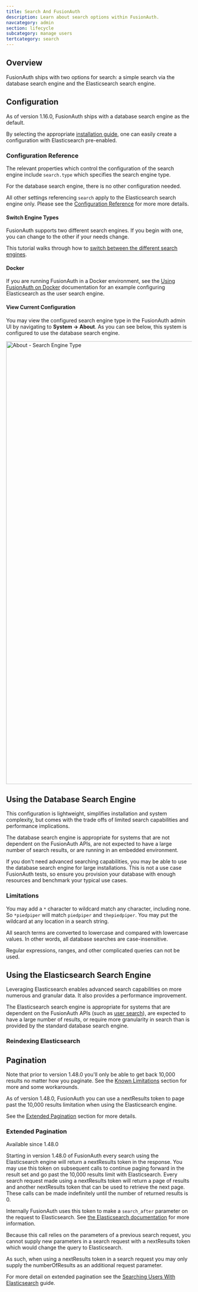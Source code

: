 ```yaml
---
title: Search And FusionAuth
description: Learn about search options within FusionAuth.
navcategory: admin
section: lifecycle
subcategory: manage users
tertcategory: search
---
```


## Overview

FusionAuth ships with two options for search: a simple search via the database search engine and the Elasticsearch search engine.

## Configuration

<Aside type="version">

As of version 1.16.0, FusionAuth ships with a database search engine as the default.

By selecting the appropriate [installation guide](/docs/get-started/download-and-install), one can easily create a configuration with Elasticsearch pre-enabled.

</Aside>

### Configuration Reference

The relevant properties which control the configuration of the search engine include `search.type` which specifies the search engine type.

For the database search engine, there is no other configuration needed.

All other settings referencing `search` apply to the Elasticsearch search engine only. Please see the [Configuration Reference](/docs/reference/configuration) for more more details.

#### Switch Engine Types

FusionAuth supports two different search engines. If you begin with one, you can change to the other if your needs change. 

This tutorial walks through how to [switch between the different search engines](/docs/lifecycle/manage-users/search/switch-search-engines).

#### Docker
If you are running FusionAuth in a Docker environment, see the [Using FusionAuth on Docker](/docs/get-started/download-and-install/docker) documentation for an example configuring Elasticsearch as the user search engine.


#### View Current Configuration

You may view the configured search engine type in the FusionAuth admin UI by navigating to <strong>System -> About</strong>.  As you can see below, this system is configured to use the database search engine.

<img src="/img/docs/lifecycle/manage-users/search/about-search-engine-type.png" alt="About - Search Engine Type" width="1200" role="shadowed top-cropped" />

## Using the Database Search Engine

This configuration is lightweight, simplifies installation and system complexity, but comes with the trade offs of limited search capabilities and performance implications.

The database search engine is appropriate for systems that are not dependent on the FusionAuth APIs, are not expected to have a large number of search results, or are running in an embedded environment.

If you don't need advanced searching capabilities, you may be able to use the database search engine for large installations. This is not a use case FusionAuth tests, so ensure you provision your database with enough resources and benchmark your typical use cases.

### Limitations

You may add a `*` character to wildcard match any character, including none. So `*piedpiper` will match `piedpiper` and `thepiedpiper`. You may put the wildcard at any location in a search string.

All search terms are converted to lowercase and compared with lowercase values.  In other words, all database searches are case-insensitive.

Regular expressions, ranges, and other complicated queries can not be used.

## Using the Elasticsearch Search Engine

Leveraging Elasticsearch enables advanced search capabilities on more numerous and granular data. It also provides a performance improvement.

The Elasticsearch search engine is appropriate for systems that are dependent on the FusionAuth APIs (such as [user search](/docs/apis/users#search-for-users)), are expected to have a large number of results, or require more granularity in search than is provided by the standard database search engine.

### Reindexing Elasticsearch

<ReIndexingElasticsearch />

## Pagination

<PaginatingSearchResults />

Note that prior to version 1.48.0 you'll only be able to get back 10,000 results no matter how you paginate. See the [Known Limitations](/docs/get-started/core-concepts/limitations#user-searches) section for more and some workarounds.

As of version 1.48.0, FusionAuth you can use a <InlineField>nextResults</InlineField> token to page past the 10,000 results limitation when using the Elasticsearch engine.

See the [Extended Pagination](#extended-pagination) section for more details.

### Extended Pagination

<Aside type="version">
Available since 1.48.0
</Aside>

Starting in version 1.48.0 of FusionAuth every search using the Elasticsearch engine will return a <InlineField>nextResults</InlineField> token in the response. You may use this token on subsequent calls to continue paging forward in the result set and go past the 10,000 results limit with Elasticsearch. Every search request made using a <InlineField>nextResults</InlineField> token will return a page of results and another <InlineField>nextResults</InlineField> token that can be used to retrieve the next page. These calls can be made indefinitely until the number of returned results is 0.

Internally FusionAuth uses this token to make a `search_after` parameter on the request to Elasticsearch. See [the Elasticsearch documentation](https://www.elastic.co/guide/en/elasticsearch/reference/7.17/paginate-search-results.html) for more information.

<Aside type="note">
Because this call relies on the parameters of a previous search request, you cannot supply new parameters in a search request with a <InlineField>nextResults</InlineField> token which would change the query to Elasticsearch.

As such, when using a <InlineField>nextResults</InlineField> token in a search request you may only supply the <InlineField>numberOfResults</InlineField> as an additional request parameter.
</Aside>

For more detail on extended pagination see the [Searching Users With Elasticsearch](/docs/lifecycle/manage-users/search/user-search-with-elasticsearch) guide.


